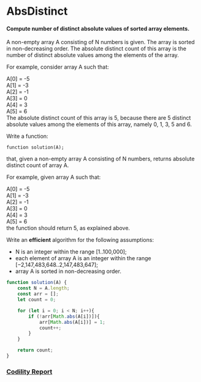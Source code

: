 # AbsDistinct
#### Compute number of distinct absolute values of sorted array elements.

A non-empty array A consisting of N numbers is given. The array is sorted in non-decreasing order. The absolute distinct count of this array is the number of distinct absolute values among the elements of the array.

For example, consider array A such that:

  A[0] = -5  
  A[1] = -3  
  A[2] = -1  
  A[3] =  0  
  A[4] =  3  
  A[5] =  6  
The absolute distinct count of this array is 5, because there are 5 distinct absolute values among the elements of this array, namely 0, 1, 3, 5 and 6.

Write a function:

    function solution(A);

that, given a non-empty array A consisting of N numbers, returns absolute distinct count of array A.

For example, given array A such that:

  A[0] = -5  
  A[1] = -3  
  A[2] = -1  
  A[3] =  0  
  A[4] =  3  
  A[5] =  6  
the function should return 5, as explained above.

Write an **efficient** algorithm for the following assumptions:

- N is an integer within the range [1..100,000];
- each element of array A is an integer within the range [−2,147,483,648..2,147,483,647];
- array A is sorted in non-decreasing order.

```javascript
function solution(A) {
    const N = A.length;
    const arr = [];
    let count = 0;

    for (let i = 0; i < N; i++){
        if (!arr[Math.abs(A[i])]){
            arr[Math.abs(A[i])] = 1;
            count++;
        }
    }

    return count;
}    
```

### [Codility Report](https://app.codility.com/demo/results/trainingS99RVA-E9X/)

